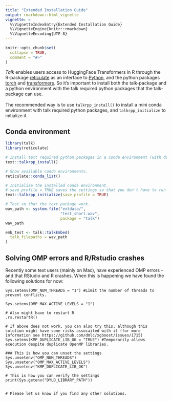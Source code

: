 ```yaml
---
title: "Extended Installation Guide"
output: rmarkdown::html_vignette
vignette: >
  %\VignetteIndexEntry{Extended Installation Guide}
  %\VignetteEngine{knitr::rmarkdown}
  %\VignetteEncoding{UTF-8}
---
```


```r
knitr::opts_chunk$set(
  collapse = TRUE,
  comment = "#>"
)
```

*Talk* enables users access to HuggingFace Transformers in R through the R-package [reticulate](https://rstudio.github.io/reticulate/) as an interface to [Python](https://www.python.org/), and the python packages [torch](https://pytorch.org/) and [transformers](https://huggingface.co/docs/transformers/index). So it's important to install both the talk-package and a python environment with the talk required python packages that the talk-package can use. </br></br> The recommended way is to use `talkrpp_install()` to install a mini conda environment with talk required python packages, and `talkrpp_initialize` to initialize it.

## Conda environment

```r
library(talk)
library(reticulate)

# Install text required python packages in a conda environment (with defaults).
text::talkrpp_install()

# Show available conda environments.
reticulate::conda_list()

# Initialize the installed conda environment.
# save_profile = TRUE saves the settings so that you don't have to run talkrpp_initialize() after restarting R. 
text::talkrpp_initialize(save_profile = TRUE)

# Test so that the text package work.
wav_path <- system.file("extdata/",
                        "test_short.wav",
                        package = "talk")
wav_path

emb_test <- talk::talkEmbed(
  talk_filepaths = wav_path
)

```


## Solving OMP errors and R/Rstudio crashes
Recently some text users (mainly on Mac), have experienced OMP errors - and that RStudio and R crashes. When this is happening we have found the following solutions for now:


```         
Sys.setenv(OMP_NUM_THREADS = "1") #Limit the number of threads to prevent conflicts.

Sys.setenv(OMP_MAX_ACTIVE_LEVELS = "1") 

# Also might have to restart R
.rs.restartR()

# If above does not work, you can also try this; although this solution might have some risks assocaited with it (for more information see https://github.com/dmlc/xgboost/issues/1715)
Sys.setenv(KMP_DUPLICATE_LIB_OK = "TRUE") #Temporarily allows execution despite duplicate OpenMP libraries.

### This is how you can unset the settings
Sys.unsetenv("OMP_NUM_THREADS")
Sys.unsetenv("OMP_MAX_ACTIVE_LEVELS")
Sys.unsetenv("KMP_DUPLICATE_LIB_OK")

# This is how you can verify the settings
print(Sys.getenv("DYLD_LIBRARY_PATH"))


# Please let us know if you find any other solutions. 
```

